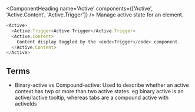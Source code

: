 
<ComponentHeading
  name='Active'
  components={['Active', 'Active.Content', 'Active.Trigger']}
/>
<Text variant='lead'>Manage active state for an element.</Text>

```javascript
<Active>
  <Active.Trigger>Active Trigger</Active.Trigger>
  <Active.Content>
    Content display toggled by the <code>Trigger</code> component.
  </Active.Content>
</Active>
```

## Terms

- Binary-active vs Compound-active: Used to describe whether an active context has twp or
  more than two active states. eg binary active is an active/!active tooltip, whereas tabs
  are a compound active with activeIds
